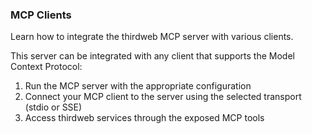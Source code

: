 
### MCP Clients

Learn how to integrate the thirdweb MCP server with various clients.

This server can be integrated with any client that supports the Model Context Protocol:

1. Run the MCP server with the appropriate configuration
2. Connect your MCP client to the server using the selected transport (stdio or SSE)
3. Access thirdweb services through the exposed MCP tools
